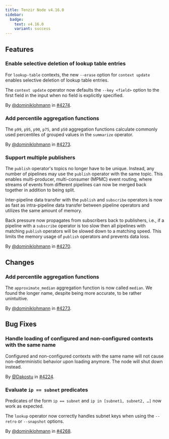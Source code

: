 ```yaml
---
title: Tenzir Node v4.16.0
sidebar:
  badge:
    text: v4.16.0
    variant: success
---
```


## Features

### Enable selective deletion of lookup table entries

For `lookup-table` contexts, the new `--erase` option for `context update`
enables selective deletion of lookup table entries.

The `context update` operator now defaults the `--key <field>` option to the
first field in the input when no field is explicitly specified.

By [@dominiklohmann](https://github.com/dominiklohmann) in [#4274](https://github.com/tenzir/tenzir/pull/4274).

### Add percentile aggregation functions

The `p99`, `p95`, `p90`, `p75`, and `p50` aggregation functions calculate
commonly used percentiles of grouped values in the `summarize` operator.

By [@dominiklohmann](https://github.com/dominiklohmann) in [#4273](https://github.com/tenzir/tenzir/pull/4273).

### Support multiple publishers

The `publish` operator's topics no longer have to be unique. Instead, any number
of pipelines may use the `publish` operator with the same topic. This enables
multi-producer, multi-consumer (MPMC) event routing, where streams of events
from different pipelines can now be merged back together in addition to being
split.

Inter-pipeline data transfer with the `publish` and `subscribe` operators is now
as fast as intra-pipeline data transfer between pipeline operators and utilizes
the same amount of memory.

Back pressure now propagates from subscribers back to publishers, i.e., if a
pipeline with a `subscribe` operator is too slow then all pipelines with
matching `publish` operators will be slowed down to a matching speed. This
limits the memory usage of `publish` operators and prevents data loss.

By [@dominiklohmann](https://github.com/dominiklohmann) in [#4270](https://github.com/tenzir/tenzir/pull/4270).

## Changes

### Add percentile aggregation functions

The `approximate_median` aggregation function is now called `median`. We found
the longer name, despite being more accurate, to be rather unintuitive.

By [@dominiklohmann](https://github.com/dominiklohmann) in [#4273](https://github.com/tenzir/tenzir/pull/4273).

## Bug Fixes

### Handle loading of configured and non-configured contexts with the same name

Configured and non-configured contexts with the same name will not cause
non-deterministic behavior upon loading anymore. The node will shut down
instead.

By [@Dakostu](https://github.com/Dakostu) in [#4224](https://github.com/tenzir/tenzir/pull/4224).

### Evaluate `ip == subnet` predicates

Predicates of the form `ip == subnet` and `ip in [subnet1, subnet2, …]` now
work as expected.

The `lookup` operator now correctly handles subnet keys when using the `--retro`
or `--snapshot` options.

By [@dominiklohmann](https://github.com/dominiklohmann) in [#4268](https://github.com/tenzir/tenzir/pull/4268).
